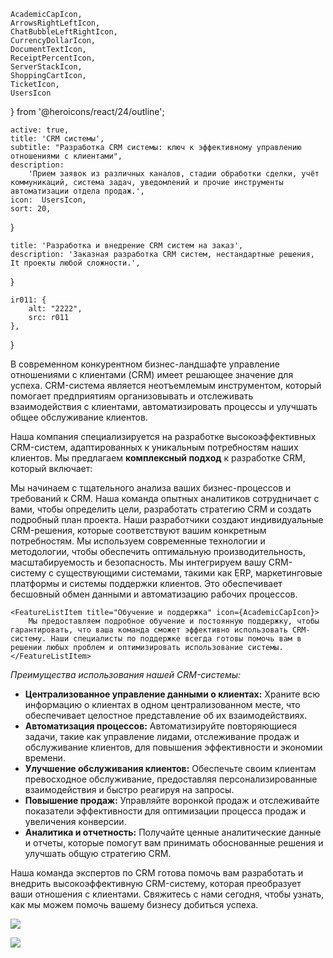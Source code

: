     AcademicCapIcon,
    ArrowsRightLeftIcon,
    ChatBubbleLeftRightIcon,
    CurrencyDollarIcon,
    DocumentTextIcon,
    ReceiptPercentIcon,
    ServerStackIcon,
    ShoppingCartIcon,
    TicketIcon,
    UsersIcon
} from '@heroicons/react/24/outline';

    active: true,
    title: 'CRM системы',
    subtitle: "Разработка CRM системы: ключ к эффективному управлению отношениями с клиентами",
    description:
        'Прием заявок из различных каналов, стадии обработки сделки, учёт коммуникаций, система задач, уведомлений и прочие инструменты автоматизации отдела продаж.',
    icon:  UsersIcon,
    sort: 20,
}

    title: 'Разработка и внедрение CRM систем на заказ',
    description: 'Заказная разработка CRM систем, нестандартные решения, It проекты любой сложности.',
}

    ir011: {
        alt: "2222",
        src: r011
    },
}

В современном конкурентном бизнес-ландшафте управление отношениями с клиентами (CRM) имеет решающее значение для успеха.
CRM-система является неотъемлемым инструментом, который помогает предприятиям организовывать и отслеживать взаимодействия с клиентами,
автоматизировать процессы и улучшать общее обслуживание клиентов.

Наша компания специализируется на разработке высокоэффективных CRM-систем, адаптированных к уникальным потребностям
наших клиентов. Мы предлагаем **комплексный подход** к разработке CRM, который включает:

<FeaturesList title="" className="lg:grid-cols-2">
    <FeatureListItem title="Анализ и планирование" icon={DocumentTextIcon}>
        Мы начинаем с тщательного анализа ваших бизнес-процессов и требований к CRM. Наша команда опытных аналитиков сотрудничает с вами, чтобы определить цели, разработать стратегию CRM и создать подробный план проекта.
    </FeatureListItem>
    <FeatureListItem title="Проектирование и разработка" icon={TicketIcon}>
        Наши разработчики создают индивидуальные CRM-решения, которые соответствуют вашим конкретным потребностям. Мы используем современные технологии и методологии, чтобы обеспечить оптимальную производительность, масштабируемость и безопасность.
    </FeatureListItem>
    <FeatureListItem title="Интеграция" icon={ServerStackIcon}>
        Мы интегрируем вашу CRM-систему с существующими системами, такими как ERP, маркетинговые платформы и системы поддержки клиентов. Это обеспечивает бесшовный обмен данными и автоматизацию рабочих процессов.
    </FeatureListItem>

    <FeatureListItem title="Обучение и поддержка" icon={AcademicCapIcon}>
        Мы предоставляем подробное обучение и постоянную поддержку, чтобы гарантировать, что ваша команда сможет эффективно использовать CRM-систему. Наши специалисты по поддержке всегда готовы помочь вам в решении любых проблем и оптимизировать использование системы.
    </FeatureListItem>
</FeaturesList>

_Преимущества использования нашей CRM-системы:_

* **Централизованное управление данными о клиентах:** Храните всю информацию о клиентах в одном централизованном месте, что обеспечивает целостное представление об их взаимодействиях.
* **Автоматизация процессов:** Автоматизируйте повторяющиеся задачи, такие как управление лидами, отслеживание продаж и обслуживание клиентов, для повышения эффективности и экономии времени.
* **Улучшение обслуживания клиентов:** Обеспечьте своим клиентам превосходное обслуживание, предоставляя персонализированные взаимодействия и быстро реагируя на запросы.
* **Повышение продаж:** Управляйте воронкой продаж и отслеживайте показатели эффективности для оптимизации процесса продаж и увеличения конверсии.
* **Аналитика и отчетность:** Получайте ценные аналитические данные и отчеты, которые помогут вам принимать обоснованные решения и улучшать общую стратегию CRM.

Наша команда экспертов по CRM готова помочь вам разработать и внедрить высокоэффективную CRM-систему, которая преобразует ваши отношения с клиентами. Свяжитесь с нами сегодня, чтобы узнать, как мы можем помочь вашему бизнесу добиться успеха.

![](./laptop.jpg)

<Principles/>

![](./pilot.jpg)



